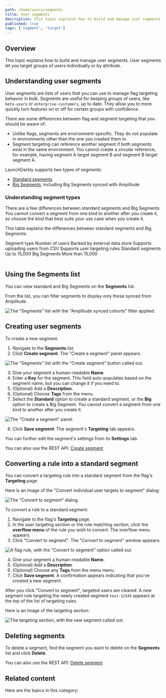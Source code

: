 ```yaml
---
path: /home/users/segments
title: User segments
description: This topic explains how to build and manage user segments. User segments let you target groups of users by attribute.
published: true
tags: ['segment', 'target']
---
```


## Overview

This topic explains how to build and manage user segments. User segments let you target groups of users individually or by attribute.

## Understanding user segments

User segments are lists of users that you can use to manage flag targeting behavior in bulk. Segments are useful for keeping groups of users, like `beta-users` or `enterprise-customers`, up to date. They allow you to more quickly turn features on or off for certain groups with confidence.

There are some differences between flag and segment targeting that you should be aware of:

- Unlike flags, segments are environment-specific. They do not populate in environments other than the one you created them in.
- Segment targeting can reference another segment if both segments exist in the same environment. You cannot create a circular reference, for example, having segment A target segment B and segment B target segment A.

LaunchDarkly supports two types of segments:

- [Standard segments](/home/users/standard-segments)
- [Big Segments](/home/users/big-segments), including Big Segments synced with Amplitude

### Understanding segment types

There are a few differences between standard segments and Big Segments. You cannot convert a segment from one kind to another after you create it, so choose the kind that best suits your use case when you create it.

This table explains the differences between standard segments and Big Segments:

<Table>
  <TableHeader>
    <TableHeadCell>
      Segment type
    </TableHeadCell>
    <TableHeadCell>
      Number of users
    </TableHeadCell>
    <TableHeadCell>
      Backed by external data store
    </TableHeadCell>
    <TableHeadCell>
      Supports uploading users from CSV
    </TableHeadCell>
    <TableHeadCell>
      Supports user targeting rules
    </TableHeadCell>
  </TableHeader>
  <TableBody>
    <TableRow>
      <TableCell>
      Standard segments
      </TableCell>
      <TableCell>
        Up to 15,000
      </TableCell>
      <TableCell>
      </TableCell>
      <TableCell>
      </TableCell>
      <TableCell>
        <Icon name="checkbox-marked-circle" height="1.5rem" fill="primarySafe"></Icon>
      </TableCell>
    </TableRow>
    <TableRow>
      <TableCell>
      Big Segments
      </TableCell>
      <TableCell>
        More than 15,000
      </TableCell>
      <TableCell>
        <Icon name="checkbox-marked-circle" height="1.5rem" fill="primarySafe"></Icon>
      </TableCell>
      <TableCell>
        <Icon name="checkbox-marked-circle" height="1.5rem" fill="primarySafe"></Icon>
      </TableCell>
      <TableCell>
      </TableCell>
    </TableRow>
  </TableBody>
</Table>

## Using the Segments list

You can view standard and Big Segments on the **Segments** list.

From the list, you can filter segments to display only those synced from Amplitude.

![The "Segments" list with the "Amplitude synced cohorts" filter applied.](segments-dashboard-amplitude-filter.png)

## Creating user segments

To create a new segment:

1. Navigate to the **Segments** list.
2. Click **Create segment**. The "Create a segment" panel appears.

![The "Segments" list with the "Create segment" button called out.](segments-new-callout.png)


3. Give your segment a human-readable **Name**.
4. Enter a **Key** for the segment. This field auto-populates based on the segment name, but you can change it if you need to.
5. (Optional) Add a **Description**.
6. (Optional) Choose **Tags** from the menu.
7. Select the **Standard** option to create a standard segment, or the **Big** option to create a Big Segment. You cannot convert a segment from one kind to another after you create it.

![The "Create a segment" panel.](segments-create.png)

8. Click **Save segment**. The segment's **Targeting** tab appears.

You can further edit the segment's settings from its **Settings** tab.

<LearnMore>

You can also use the REST API: [Create segment](https://apidocs.launchdarkly.com/tag/Segments#operation/postSegment)

</LearnMore>

## Converting a rule into a standard segment

You can convert a targeting rule into a standard segment from the flag's **Targeting** page.

Here is an image of the "Convert individual user targets to segment" dialog:

![The "Convert to segment" dialog.](segment-convert-to-segment-modal.png)

To convert a rule to a standard segment:

1. Navigate to the flag's **Targeting** page.
2. In the user targeting section or the rule matching section, click the **overflow menu** of the rule you wish to convert. The overflow menu appears.
3. Click "Convert to segment". The "Convert to segment" window appears:

![A flag rule, with the "Convert to segment" option called out.](segment-convert-to-segment-users.png)

4. Give your segment a human-readable **Name**.
5. (Optional) Add a **Description**.
6. (Optional) Choose any **Tags** from the menu menu.
7. Click **Save segment**. A confirmation appears indicating that you've created a new segment.

After you click "Convert to segment", targeted users are cleared. A new segment rule targeting the newly created segment `test-12345` appears at the top of the list of targeting rules.

Here is an image of the targeting section:

![The targeting section, with the new segment called out.](segment-convert-to-segment-creation.png)

## Deleting segments

To delete a segment, find the segment you want to delete on the **Segments** list and click **Delete**.

<LearnMore>

You can also use the REST API: [Delete segment](https://apidocs.launchdarkly.com/tag/Segments#operation/deleteSegment)

</LearnMore>

## Related content

Here are the topics in this category:
<ChildPageList path="/home/users/segments" unsorted="true" />
